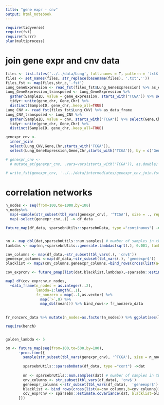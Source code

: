 ```yaml
---
title: "gene expr - cnv"
output: html_notebook
---
```


```r
require(tidyverse)
require(fst)
require(furrr)
plan(multiprocess)
```

# join gene expr and cnv data

```r

files <- list.files('../../data/Lung', full.names = T, pattern = 'txt$')
files <- set_names(files, str_replace(basename(files), '.txt',''))
files_fst <- map(files,str_c,'.fst')
Lung_GeneExpression <- read_fst(files_fst$Lung_GeneExpression) %>% as_data_frame
Lung_GeneExpression_transposed <- Lung_GeneExpression %>% 
  gather(SampleID, value = gene_expression, starts_with("TCGA")) %>% select(Gene,Chr,gene_expression,SampleID) %>%
  tidyr::unite(gene_chr, Gene,Chr) %>% 
  distinct(SampleID, gene_chr,.keep_all=TRUE)
Lung_CNV <- read_fst(files_fst$Lung_CNV) %>% as_data_frame
Lung_CNV_transposed <- Lung_CNV %>% 
  gather(SampleID, value = cnv, starts_with("TCGA")) %>% select(Gene,Chr,cnv,SampleID) %>%
  tidyr::unite(gene_chr, Gene,Chr) %>% 
  distinct(SampleID, gene_chr,.keep_all=TRUE)
```

```r
genexpr_cnv <- 
  inner_join(
  select(Lung_CNV,Gene,Chr,starts_with('TCGA')),
  select(Lung_GeneExpression,Gene,Chr,starts_with('TCGA')), by = c("Gene","Chr"), suffix = c('.cnv','.geneexpr'))

# genexpr_cnv <- 
  # mutate_at(genexpr_cnv, .vars=vars(starts_with("TCGA")), as.double)

# write_fst(genexpr_cnv, '../../data/intermediates/genexpr_cnv_join.fst' )
```

# correlation networks

```r
n_nodes <- seq(from=100,to=1000,by=100)
n_nodes%>% 
  map(~sample(str_subset(tbl_vars(genexpr_cnv), '^TCGA'), size = ., replace = F)) %>% 
  map(~select(genexpr_cnv,.)) -> df_data

future_map(df_data, sparsebnUtils::sparsebnData, type ="continuous") ->dat


nn <- map_dbl(dat,sparsebnUtils::num.samples) # number of samples in the dataset / equivalent to nrow(dat$data)
lambdas <- map(nn,~sparsebnUtils::generate.lambdas(sqrt(.), 0.001, lambdas.length = 10, scale = "linear"))

cnv_columns <- map(df_data,~str_subset(tbl_vars(.), 'cnv$'))
geneexpr_columns <-map(df_data,~str_subset(tbl_vars(.), 'geneexpr$'))
blacklist <- map2(cnv_columns,geneexpr_columns,~bind_rows(cross(list(a=..1,b=..1)),cross(list(a=..2,b=..2)))) %>% map(as.matrix)
```

```r
cov_exprcnv <- future_pmap(list(dat,blacklist,lambdas),~sparsebn::estimate.covariance(..1, blacklist=..2, lambdas=..3))
```


```r
map2_df(cov_exprcnv,n_nodes,
  ~data_frame(n_nodes = as.integer(..2),
              lambda=1:length(..1), 
              fr_nonzero = map(..1,as.vector) %>% 
                map(`>`,0) %>% 
                map_dbl(mean))) %>% bind_rows-> fr_nonzero_data
  
  
fr_nonzero_data %>% mutate(n_nodes=as.factor(n_nodes)) %>% ggplot(aes(lambda,fr_nonzero, color=n_nodes, group=n_nodes)) + geom_line() +  theme_minimal()
```

```r
require(bench)


golden_lambda <- 5

bm <- future_map(seq(from=100,to=500,by=100), 
      ~proc.time({
        sample(str_subset(tbl_vars(genexpr_cnv), '^TCGA'), size = n_nodes, replace = F) %>% {select(genexpr_cnv,.)} -> df_data
        
        sparsebnUtils::sparsebnData(df_data, type ="cont") ->dat
        
        nn <- sparsebnUtils::num.samples(dat) # number of samples in the dataset / equivalent to nrow(dat$data)
        cnv_columns <- str_subset(tbl_vars(df_data), 'cnv$')
        geneexpr_columns <-str_subset(tbl_vars(df_data),  'geneexpr$')
        blacklist <- bind_rows(cross(list(a=cnv_columns,b=cnv_columns)),cross(list(a=geneexpr_columns,b=geneexpr_columns))) %>% as.matrix
        cov_exprcnv <- sparsebn::estimate.covariance(dat, blacklist=blacklist, lambdas=golden_lambda)
      }))
```


